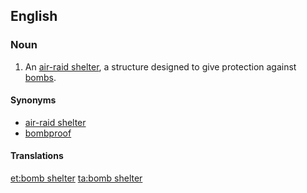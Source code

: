 ==English==

===Noun===
{{en-noun|sg=[[bomb]] [[shelter]]}}

# An [[air-raid shelter]], a structure designed to give protection against [[bomb]]s.

====Synonyms====
* [[air-raid shelter]]
* [[bombproof]]

====Translations====
{{trans-see|air-raid shelter}}

[[et:bomb shelter]]
[[ta:bomb shelter]]